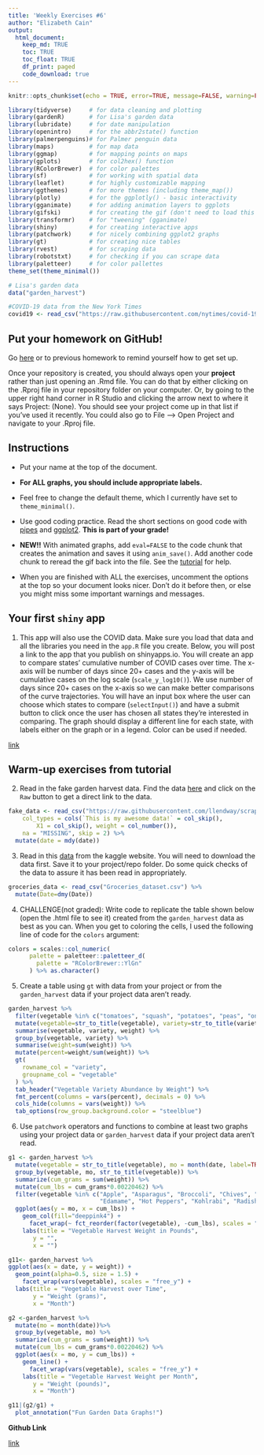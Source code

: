 ```yaml
---
title: 'Weekly Exercises #6'
author: "Elizabeth Cain"
output: 
  html_document:
    keep_md: TRUE
    toc: TRUE
    toc_float: TRUE
    df_print: paged
    code_download: true
---
```


```r
knitr::opts_chunk$set(echo = TRUE, error=TRUE, message=FALSE, warning=FALSE)
```

```r
library(tidyverse)     # for data cleaning and plotting
library(gardenR)       # for Lisa's garden data
library(lubridate)     # for date manipulation
library(openintro)     # for the abbr2state() function
library(palmerpenguins)# for Palmer penguin data
library(maps)          # for map data
library(ggmap)         # for mapping points on maps
library(gplots)        # for col2hex() function
library(RColorBrewer)  # for color palettes
library(sf)            # for working with spatial data
library(leaflet)       # for highly customizable mapping
library(ggthemes)      # for more themes (including theme_map())
library(plotly)        # for the ggplotly() - basic interactivity
library(gganimate)     # for adding animation layers to ggplots
library(gifski)        # for creating the gif (don't need to load this library every time,but need it installed)
library(transformr)    # for "tweening" (gganimate)
library(shiny)         # for creating interactive apps
library(patchwork)     # for nicely combining ggplot2 graphs  
library(gt)            # for creating nice tables
library(rvest)         # for scraping data
library(robotstxt)     # for checking if you can scrape data
library(paletteer)     # for color pallettes
theme_set(theme_minimal())
```

```r
# Lisa's garden data
data("garden_harvest")

#COVID-19 data from the New York Times
covid19 <- read_csv("https://raw.githubusercontent.com/nytimes/covid-19-data/master/us-states.csv")
```

## Put your homework on GitHub!

Go [here](https://github.com/llendway/github_for_collaboration/blob/master/github_for_collaboration.md) or to previous homework to remind yourself how to get set up. 

Once your repository is created, you should always open your **project** rather than just opening an .Rmd file. You can do that by either clicking on the .Rproj file in your repository folder on your computer. Or, by going to the upper right hand corner in R Studio and clicking the arrow next to where it says Project: (None). You should see your project come up in that list if you've used it recently. You could also go to File --> Open Project and navigate to your .Rproj file. 

## Instructions

* Put your name at the top of the document. 

* **For ALL graphs, you should include appropriate labels.** 

* Feel free to change the default theme, which I currently have set to `theme_minimal()`. 

* Use good coding practice. Read the short sections on good code with [pipes](https://style.tidyverse.org/pipes.html) and [ggplot2](https://style.tidyverse.org/ggplot2.html). **This is part of your grade!**

* **NEW!!** With animated graphs, add `eval=FALSE` to the code chunk that creates the animation and saves it using `anim_save()`. Add another code chunk to reread the gif back into the file. See the [tutorial](https://animation-and-interactivity-in-r.netlify.app/) for help. 

* When you are finished with ALL the exercises, uncomment the options at the top so your document looks nicer. Don't do it before then, or else you might miss some important warnings and messages.

## Your first `shiny` app 

  1. This app will also use the COVID data. Make sure you load that data and all the libraries you need in the `app.R` file you create. Below, you will post a link to the app that you publish on shinyapps.io. You will create an app to compare states' cumulative number of COVID cases over time. The x-axis will be number of days since 20+ cases and the y-axis will be cumulative cases on the log scale (`scale_y_log10()`). We use number of days since 20+ cases on the x-axis so we can make better comparisons of the curve trajectories. You will have an input box where the user can choose which states to compare (`selectInput()`) and have a submit button to click once the user has chosen all states they're interested in comparing. The graph should display a different line for each state, with labels either on the graph or in a legend. Color can be used if needed. 
  
[link](https://elizabeth-cain.shinyapps.io/COVID19App/)
  
## Warm-up exercises from tutorial

  2. Read in the fake garden harvest data. Find the data [here](https://github.com/llendway/scraping_etc/blob/main/2020_harvest.csv) and click on the `Raw` button to get a direct link to the data. 
  
```r
fake_data <- read_csv("https://raw.githubusercontent.com/llendway/scraping_etc/main/2020_harvest.csv", 
    col_types = cols(`This is my awesome data!` = col_skip(), 
        X1 = col_skip(), weight = col_number()), 
    na = "MISSING", skip = 2) %>% 
  mutate(date = mdy(date))
```

  3. Read in this [data](https://www.kaggle.com/heeraldedhia/groceries-dataset) from the kaggle website. You will need to download the data first. Save it to your project/repo folder. Do some quick checks of the data to assure it has been read in appropriately.
  
```r
groceries_data <- read_csv("Groceries_dataset.csv") %>% 
  mutate(Date=dmy(Date))
```

  4. CHALLENGE(not graded): Write code to replicate the table shown below (open the .html file to see it) created from the `garden_harvest` data as best as you can. When you get to coloring the cells, I used the following line of code for the `colors` argument:
  
```r
colors = scales::col_numeric(
      palette = paletteer::paletteer_d(
        palette = "RColorBrewer::YlGn"
      ) %>% as.character()
```

  5. Create a table using `gt` with data from your project or from the `garden_harvest` data if your project data aren't ready.
  
```r
garden_harvest %>% 
  filter(vegetable %in% c("tomatoes", "squash", "potatoes", "peas", "onions", "lettuce", "corn", "carrots", "broccoli", "beets", "beans")) %>% 
  mutate(vegetable=str_to_title(vegetable), variety=str_to_title(variety)) %>% 
  summarise(vegetable, variety, weight) %>% 
  group_by(vegetable, variety) %>% 
  summarise(weight=sum(weight)) %>% 
  mutate(percent=weight/sum(weight)) %>% 
  gt(
    rowname_col = "variety",
    groupname_col = "vegetable"
  ) %>% 
  tab_header("Vegetable Variety Abundance by Weight") %>% 
  fmt_percent(columns = vars(percent), decimals = 0) %>% 
  cols_hide(columns = vars(weight)) %>% 
  tab_options(row_group.background.color = "steelblue")
```
  
  6. Use `patchwork` operators and functions to combine at least two graphs using your project data or `garden_harvest` data if your project data aren't read.
  
```r
g1 <- garden_harvest %>%
  mutate(vegetable = str_to_title(vegetable), mo = month(date, label=TRUE))%>% 
  group_by(vegetable, mo, str_to_title(vegetable)) %>% 
  summarize(cum_grams = sum(weight)) %>% 
  mutate(cum_lbs = cum_grams*0.00220462) %>%
  filter(vegetable %in% c("Apple", "Asparagus", "Broccoli", "Chives", "Cilantro", "Corn", 
                          "Edamame", "Hot Peppers", "Kohlrabi", "Radish", "Strawberries")==FALSE) %>%
  ggplot(aes(y = mo, x = cum_lbs)) + 
    geom_col(fill="deeppink4") +
      facet_wrap(~ fct_reorder(factor(vegetable), -cum_lbs), scales = "free_x") +
    labs(title = "Vegetable Harvest Weight in Pounds",
       y = "",
       x = "")

g11<- garden_harvest %>% 
ggplot(aes(x = date, y = weight)) + 
  geom_point(alpha=0.5, size = 1.5) +
    facet_wrap(vars(vegetable), scales = "free_y") +
  labs(title = "Vegetable Harvest over Time",
       y = "Weight (grams)",
       x = "Month")

g2 <-garden_harvest %>%
  mutate(mo = month(date))%>% 
  group_by(vegetable, mo) %>% 
  summarize(cum_grams = sum(weight)) %>% 
  mutate(cum_lbs = cum_grams*0.00220462) %>% 
  ggplot(aes(x = mo, y = cum_lbs)) + 
    geom_line() +
      facet_wrap(vars(vegetable), scales = "free_y") +
    labs(title = "Vegetable Harvest Weight per Month",
       y = "Weight (pounds)",
       x = "Month")

g11|(g2/g1) +
  plot_annotation("Fun Garden Data Graphs!")
```

**Github Link**

[link](https://github.com/ecain21/Assignment-6/blob/main/06_exercises.rmd)
